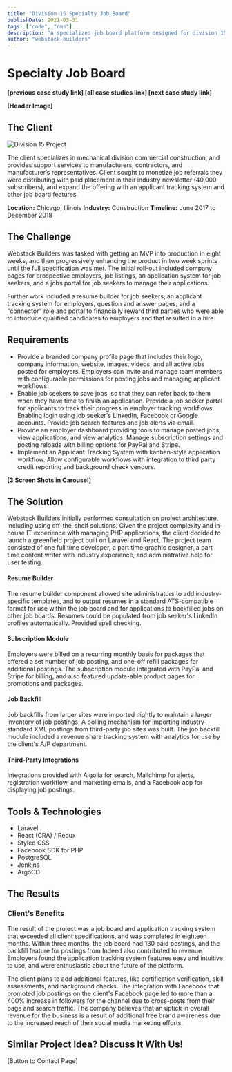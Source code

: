 ```yaml
---
title: "Division 15 Specialty Job Board"
publishDate: 2021-03-31
tags: ["code", "cms"]
description: "A specialized job board platform designed for division 15 industry professionals"
author: "webstack-builders"
---
```


# Specialty Job Board

**[previous case study link] [all case studies link] [next case study link]**

**[Header Image]**

## The Client

![Division 15 Project](./cover.webp)

The client specializes in mechanical division commercial construction, and provides support services to manufacturers, contractors, and manufacturer’s representatives. Client sought to monetize job referrals they were distributing with paid placement in their industry newsletter (40,000 subscribers), and expand the offering with an applicant tracking system and other job board features.

**Location:** Chicago, Illinois
**Industry:** Construction
**Timeline:** June 2017 to December 2018


## The Challenge

Webstack Builders was tasked with getting an MVP into production in eight weeks, and then progressively enhancing the product in two week sprints until the full specification was met. The initial roll-out included company pages for prospective employers, job listings, an application system for job seekers, and a jobs portal for job seekers to manage their applications.

Further work included a resume builder for job seekers, an applicant tracking system for employers, question and answer pages, and a "connector" role and portal to financially reward third parties who were able to introduce qualified candidates to employers and that resulted in a hire.

## Requirements

- Provide  a branded company profile page that includes their logo, company  information, website, images, videos, and all active jobs posted for employers. Employers can invite and manage team members with configurable permissions for posting jobs and managing applicant workflows.
- Enable job seekers to save jobs, so that they can refer back to them when they have time to finish an application. Provide a job seeker portal for applicants to track their progress in employer tracking workflows. Enabling login using job seeker's LinkedIn, Facebook or Google accounts. Provide job search features and job alerts via email.
- Provide an employer dashboard providing tools to manage posted jobs, view applications, and view analytics. Manage subscription settings and posting reloads with billing options for PayPal and Stripe.
- Implement an Applicant Tracking System with kanban-style application workflow. Allow configurable workflows with integration to third party credit reporting and background check vendors.

**[3 Screen Shots in Carousel]**

## The Solution

Webstack Builders initially performed consultation on project architecture, including using off-the-shelf solutions. Given the project complexity and in-house IT experience with managing PHP applications, the client decided to launch a greenfield project built on Laravel and React. The project team consisted of one full time developer, a part time graphic designer, a part time content writer with industry experience, and administrative help for user testing.

#### Resume Builder

The resume builder component allowed site administrators to add industry-specific templates, and to output resumes in a standard ATS-compatible format for use within the job board and for applications to backfilled jobs on other job boards. Resumes could be populated from job seeker's LinkedIn profiles automatically. Provided spell checking.

#### Subscription Module

Employers were billed on a recurring monthly basis for packages that offered a set number of job posting, and one-off refill packages for additional postings. The subscription module integrated with PayPal and Stripe for billing, and also featured update-able product pages for promotions and packages.

#### Job Backfill

 Job backfills from larger sites were imported nightly to maintain a larger inventory of job postings. A polling mechanism for importing industry-standard XML postings from third-party job sites was built. The job backfill module included a revenue share tracking system with analytics for use by the client's A/P department.

#### Third-Party Integrations

Integrations provided with Algolia for search, Mailchimp for alerts, registration workflow, and marketing emails, and a Facebook app for displaying job postings.

## Tools & Technologies

- Laravel
- React (CRA) / Redux
- Styled CSS
- Facebook SDK for PHP
- PostgreSQL
- Jenkins
- ArgoCD

## The Results

### Client's Benefits

The result of the project was a job board and application tracking system that exceeded all client specifications, and was completed in eighteen months. Within three months, the job board had 130 paid postings, and the backfill feature for postings from Indeed also contributed to revenue. Employers found the application tracking system features easy and intuitive to use, and were enthusiastic about the future of the platform.

The client plans to add additional features, like certification verification, skill assessments, and background checks. The integration with Facebook that promoted job postings on the client's Facebook page led to more than a 400% increase in followers for the channel due to cross-posts from their page and search traffic. The company believes that an uptick in overall revenue for the business is a result of additional free brand awareness due to the increased reach of their social media marketing efforts.

## Similar Project Idea? Discuss It With Us!

[Button to Contact Page]